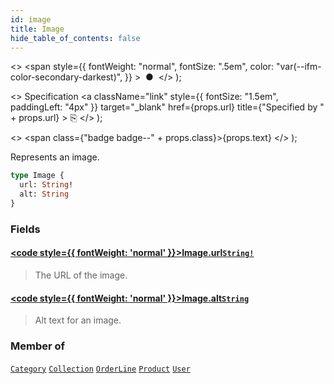 ```yaml
---
id: image
title: Image
hide_table_of_contents: false
---
```


  <>
    <span
      style={{
        fontWeight: "normal",
        fontSize: ".5em",
        color: "var(--ifm-color-secondary-darkest)",
      }}
    >
      &nbsp;●&nbsp;
    </span>
  </>
);

  <>
    Specification
    <a
      className="link"
      style={{ fontSize: "1.5em", paddingLeft: "4px" }}
      target="\_blank"
      href={props.url}
      title={"Specified by " + props.url}
    >
      ⎘
    </a>
  </>
);

  <>
    <span class={"badge badge--" + props.class}>{props.text}</span>
  </>
);

Represents an image.

```graphql
type Image {
  url: String!
  alt: String
}
```

### Fields

#### [<code style={{ fontWeight: 'normal' }}>Image.<b>url</b></code>](#)<Bullet />[`String!`](../../api-reference/scalars/string) <Badge class="secondary" text="non-null"/> <Badge class="secondary" text="scalar"/>

> The URL of the image.

#### [<code style={{ fontWeight: 'normal' }}>Image.<b>alt</b></code>](#)<Bullet />[`String`](../../api-reference/scalars/string) <Badge class="secondary" text="scalar"/>

> Alt text for an image.

### Member of

[`Category`](../../api-reference/objects/category) <Badge class="secondary" text="object"/><Bullet />[`Collection`](../../api-reference/objects/collection) <Badge class="secondary" text="object"/><Bullet />[`OrderLine`](../../api-reference/objects/order-line) <Badge class="secondary" text="object"/><Bullet />[`Product`](../../api-reference/objects/product) <Badge class="secondary" text="object"/><Bullet />[`User`](../../api-reference/objects/user) <Badge class="secondary" text="object"/>
